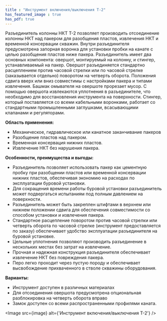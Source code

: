 ```yaml
---
title : "Инструмент включения/выключения T-2"
has_featured_image : true
has_pdf: true
---
```


Разъединитель колонны НКТ Т-2 позволяет производить отсоединение колонны НКТ над пакером для разобщения пластов, извлечения НКТ и временной консервации скважин. Внутри разъединителя предусмотрена запорная воронка для установки пробки на канате с целью разобщения пластов ниже пакера. Разъединитель имеет два основных компонента: овершот, монтируемый на колонну, и стингер, устанавливаемый на пакер. Овершот разъединяется стандартно расцеплением против часовой стрелки или по часовой стрелке (заказывается отдельно) поворотом на четверть оборота. Положения сдвига вверх или вниз совместимы с настройками пакера и типами извлечения. Башмак омывателя на овершоте прорезает мусор. С помощью овершота извлекаются уплотнения в разъединителе, что необходимо для восстановления инструмента на поверхности. Стингер, который поставляется со всеми кабельными воронками, работает со стандартными промышленными заглушками, всасывающими клапанами и регуляторами.

**Область применения:**

* Механическое, гидравлическое или канатное заканчивание пакеров
* Разобщение пластов над пакером.
* Временная консервация нижних пластов.
* Извлечение НКТ без нарушения пакера.

**Особенности, преимущества и выгоды:**

* Разъединитель позволяет использовать пакер как цементную пробку при разобщении пластов или временной консервации нижних пластов, обеспечивая экономию на расходах по эксплуатации буровой установки.
* Для сокращения времени работы буровой установки разъединитель может подвергаться испытаниям под полным давлением на поверхности.
* Разъединитель может быть закреплен штифтами в верхнем или нижнем положении сдвига для обеспечения совместимости со способом установки и извлечения пакера.
* Стандартное расцепление поворотом против часовой стрелки или четверть оборота по часовой стрелке (инструмент предоставляется по заказу) обеспечивает удобство эксплуатации разъединителя на буровой установке.
* Цельные уплотнения позволяют производить разъединение в нескольких местах без затрат на извлечение.
* Прочная и надежная конструкция разъединителя обеспечивает извлечение НКТ без повреждения пакера.
* Перо легко проходит через пустую породу и обеспечивает высвобождение прихваченного в стволе скважины оборудования.

**Варианты:**

* Инструмент доступен в различных материалах
* Для отсоединения овершота предусмотрена опциональная разблокировка на четверть оборота вправо
* Замок доступен со всеми распространенными профилями каната.



<Image src={image} alt={'Инструмент включения/выключения Т-2'} />